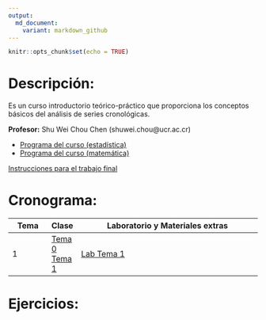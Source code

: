 ```yaml
---
output:
  md_document:
    variant: markdown_github
---
```


```r
knitr::opts_chunk$set(echo = TRUE)
```


# Descripción:

Es un curso introductorio teórico-práctico que proporciona los conceptos básicos del análisis de series cronológicas.

**Profesor:** Shu Wei Chou Chen (shuwei.chou@ucr.ac.cr)

- [Programa del curso (estadística)](https://shuwei325.github.io/SP1633-II24/SP1633 Series Cronológicas.pdf) <br>
- [Programa del curso (matemática)](https://shuwei325.github.io/SP1633-II24/PF1328 Series de Tiempo I.pdf)

[Instrucciones para el trabajo final](https://shuwei325.github.io/SP1633-II24/instrucciones_trabajo.html)

# Cronograma:

Tema          | Clase | Laboratorio y Materiales extras
------------- | ----- | ------------------------------------------------------------
1             |[Tema 0](./Tema_0/presentacion.html) <br> [Tema 1](./Tema_1/presentacion.html) | [Lab Tema 1](./Tema_1/lab.html)
<!-- 2             | 28/08 | [Tema 2](https://shuwei325.github.io/SP1633-II23/Tema_2/presentacion.html)     | [Lab Tema 2](https://shuwei325.github.io/SP1633-II23/Tema_2/lab_Tema02.html) <br> [archivos](./Tema_2/Tema_2.zip) -->
<!-- 3             | 4/09 |  [Tema 3](https://shuwei325.github.io/SP1633-II23/Tema_3/presentacion.html)     | [Lab Tema 3](https://shuwei325.github.io/SP1633-II23/Tema_3/lab_Tema03.html) <br> [archivos](./Tema_3/Tema_3.zip) -->
<!-- 4             | 11/09 | [Tema 4](https://shuwei325.github.io/SP1633-II23/Tema_4/presentacion.html)  |   [Lab Tema 4](https://shuwei325.github.io/SP1633-II23/Tema_4/lab_Tema04.html) | -->
<!-- 5             | 18/09 | [Tema 5](https://shuwei325.github.io/SP1633-II23/Tema_5/presentacion.html)     | [Lab Tema 5](https://shuwei325.github.io/SP1633-II23/Tema_5/lab_Tema05.html) <br> [archivos](./Tema_5/Tema_5.zip) -->
<!-- 6             | 25/09 | [Tema 6_1](https://shuwei325.github.io/SP1633-II23/Tema_6/presentacion1.html)  |     | -->
<!-- 7             | 2/10 | Parcial I |     | -->
<!-- 8             | 9/10 | [Tema 6_2](https://shuwei325.github.io/SP1633-II23/Tema_6/presentacion2.html)   |     | -->
<!-- 9             | 16/10 |  [Tema 6_3](https://shuwei325.github.io/SP1633-II23/Tema_6/presentacion3.html)  |  [Lab Tema 6_1](https://shuwei325.github.io/SP1633-II23/Tema_6/lab_Tema06_1.html)    | -->
<!-- 10             | 23/10 |  [Tema 6_4](https://shuwei325.github.io/SP1633-II23/Tema_6/presentacion4.html)  |  [Lab Tema 6_2](https://shuwei325.github.io/SP1633-II23/Tema_6/lab_Tema06_2.html)    | -->
<!-- 11             | 30/10 | [Tema 7](https://shuwei325.github.io/SP1633-II23/Tema_7/presentacion.html)     | [Lab Tema 7](https://shuwei325.github.io/SP1633-II23/Tema_7/lab_Tema07.html) <br> [archivos](./Tema_7/Tema_7.zip) |     | -->
<!-- 12             | 6/11 | [Tema 8a](https://shuwei325.github.io/SP1633-II23/Tema_8a/presentacion.html)     | [Lab Tema 8a](https://shuwei325.github.io/SP1633-II23/Tema_8a/lab_Tema08a.R) |     | -->
<!-- 13             | 13/11 | [Tema 8b](https://shuwei325.github.io/SP1633-II23/Tema_8b/presentacion.html)     | [Lab Tema 8b](https://shuwei325.github.io/SP1633-II23/Tema_8b/lab_Tema08b.zip) |     | -->

<!-- 14             | 13/11 |  |     | -->
<!-- 15             | 20/11 |  |     | -->
<!-- 16             | 27/11 |  |     | -->

# Ejercicios:

<!-- Lista               |Archivos adicionales                      |  -->
<!-- ------------------- | ---------------------------------------- | -->
<!-- [Lista 1](Lista_1.pdf)    | [datos](Lista_1_archivos.zip)      | -->
<!-- [Lista 2](Lista_2.pdf)    |                                    | -->
<!-- [Lista 3](Lista_3.pdf)    |                                    | -->
<!-- [Lista 4](Lista_4.pdf)    |                                    | -->
<!-- [Lista 5](Lista_5.pdf)    |                                    | -->
<!-- [Lista 6](Lista_6.pdf)    | [datos](Lista_6_archivos.zip)      | -->
<!-- [Lista 7](Lista_7.pdf)    | [datos](Lista_7_archivos.zip)      | -->
<!-- [Lista 8](Lista_8.pdf)    | [datos](Lista_8_archivos.zip)      | -->

